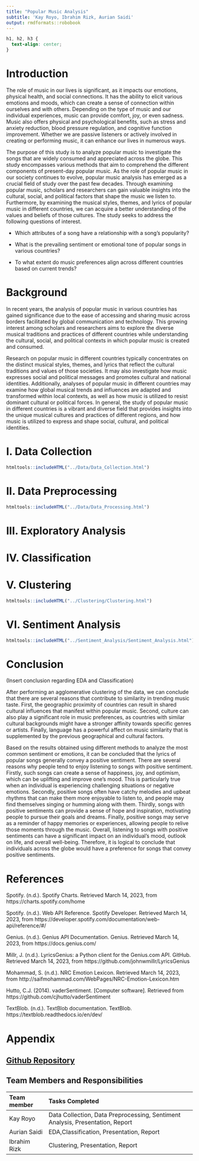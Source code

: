```yaml
---
title: "Popular Music Analysis"
subtitle: 'Kay Royo, Ibrahim Rizk, Aurian Saidi'
output: rmdformats::robobook
---
```


```css
h1, h2, h3 {
  text-align: center;
}
```

# Introduction 

The role of music in our lives is significant, as it impacts our emotions, physical health, and social connections. It has the ability to elicit various emotions and moods, which can create a sense of connection within ourselves and with others. Depending on the type of music and our individual experiences, music can provide comfort, joy, or even sadness. Music also offers physical and psychological benefits, such as stress and anxiety reduction, blood pressure regulation, and cognitive function improvement. Whether we are passive listeners or actively involved in creating or performing music, it can enhance our lives in numerous ways.

The purpose of this study is to analyze popular music to investigate the songs that are widely consumed and appreciated across the globe. This study encompasses various methods that aim to comprehend the different components of present-day popular music. As the role of popular music in our society continues to evolve, popular music analysis has emerged as a crucial field of study over the past few decades. Through examining popular music, scholars and researchers can gain valuable insights into the cultural, social, and political factors that shape the music we listen to. Furthermore, by examining the musical styles, themes, and lyrics of popular music in different countries, we can acquire a better understanding of the values and beliefs of those cultures. The study seeks to address the following questions of interest.

- Which attributes of a song have a relationship with a song’s popularity? 

-	What is the prevailing sentiment or emotional tone of popular songs in various countries?

- To what extent do music preferences align across different countries based on current trends? 



# Background 

In recent years, the analysis of popular music in various countries has gained significance due to the ease of accessing and sharing music across borders facilitated by global communication and technology. This growing interest among scholars and researchers aims to explore the diverse musical traditions and practices of different countries while understanding the cultural, social, and political contexts in which popular music is created and consumed.

Research on popular music in different countries typically concentrates on the distinct musical styles, themes, and lyrics that reflect the cultural traditions and values of those societies. It may also investigate how music expresses social and political messages and promotes cultural and national identities. Additionally, analyses of popular music in different countries may examine how global musical trends and influences are adapted and transformed within local contexts, as well as how music is utilized to resist dominant cultural or political forces. In general, the study of popular music in different countries is a vibrant and diverse field that provides insights into the unique musical cultures and practices of different regions, and how music is utilized to express and shape social, cultural, and political identities.

# I. Data Collection 

```r
htmltools::includeHTML("../Data/Data_Collection.html")
```

# II. Data Preprocessing

```r
htmltools::includeHTML("../Data/Data_Processing.html")
```

# III. Exploratory Analysis 

# IV. Classification  

# V. Clustering 

```r
htmltools::includeHTML("../Clustering/Clustering.html")
```

# VI. Sentiment Analysis 


```r
htmltools::includeHTML("../Sentiment_Analysis/Sentiment_Analysis.html")
```

# Conclusion

(Insert conclusion regarding EDA and Classification)

After performing an agglomerative clustering of the data, we can conclude that there are several reasons that contribute to similarity in trending music taste. First, the geographic proximity of countries can result in shared cultural influences that manifest within popular music. Second, culture can also play a significant role in music preferences, as countries with similar cultural backgrounds might have a stronger affinity towards specific genres or artists. Finally, language has a powerful affect on music similarity that is supplemented by the previous geographical and cultural factors.

Based on the results obtained using different methods to analyze the most common sentiment or emotions, it can be concluded that the lyrics of popular songs generally convey a positive sentiment. There are several reasons why people tend to enjoy listening to songs with positive sentiment. Firstly, such songs can create a sense of happiness, joy, and optimism, which can be uplifting and improve one's mood. This is particularly true when an individual is experiencing challenging situations or negative emotions. Secondly, positive songs often have catchy melodies and upbeat rhythms that can make them more enjoyable to listen to, and people may find themselves singing or humming along with them. Thirdly, songs with positive sentiments can provide a sense of hope and inspiration, motivating people to pursue their goals and dreams. Finally, positive songs may serve as a reminder of happy memories or experiences, allowing people to relive those moments through the music. Overall, listening to songs with positive sentiments can have a significant impact on an individual's mood, outlook on life, and overall well-being. Therefore, it is logical to conclude that individuals across the globe would have a preference for songs that convey positive sentiments.

# References 

Spotify. (n.d.). Spotify Charts. Retrieved March 14, 2023, from https://charts.spotify.com/home

Spotify. (n.d.). Web API Reference. Spotify Developer. Retrieved March 14, 2023, from https://developer.spotify.com/documentation/web-api/reference/#/

Genius. (n.d.). Genius API Documentation. Genius. Retrieved March 14, 2023, from https://docs.genius.com/

Millr, J. (n.d.). LyricsGenius: a Python client for the Genius.com API. GitHub. Retrieved March 14, 2023, from https://github.com/johnwmillr/LyricsGenius

Mohammad, S. (n.d.). NRC Emotion Lexicon. Retrieved March 14, 2023, from http://saifmohammad.com/WebPages/NRC-Emotion-Lexicon.htm

Hutto, C.J. (2014). vaderSentiment. [Computer software]. Retrieved from https://github.com/cjhutto/vaderSentiment

TextBlob. (n.d.). TextBlob documentation. TextBlob. https://textblob.readthedocs.io/en/dev/

# Appendix 

## [Github Repository](https://github.com/kayannr/STA141B) 

## Team Members and Responsibilities 

Team member         Tasks Completed 
------------------  ------------------------------------------------------------------------------------- 
Kay Royo            Data Collection, Data Preprocessing, Sentiment Analysis, Presentation, Report  
Aurian Saidi        EDA,Classification, Presentation, Report  
Ibrahim Rizk        Clustering, Presentation, Report  
